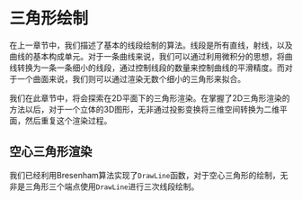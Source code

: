 # 三角形绘制

在上一章节中，我们描述了基本的线段绘制的算法。线段是所有直线，射线，以及曲线的基本构成单元。对于一条曲线来说，我们可以通过利用微积分的思想，将曲线转换为一条一条细小的线段，通过控制线段的数量来控制曲线的平滑精度。而对于一个曲面来说，我们则可以通过渲染无数个细小的三角形来拟合。

我们在此章节中，将会探索在2D平面下的三角形渲染。在掌握了2D三角形渲染的方法以后，对于一个立体的3D图形，无非通过投影变换将三维空间转换为二维平面，然后重复这个渲染过程。

## 空心三角形渲染

我们已经利用Bresenham算法实现了`DrawLine`函数，对于空心三角形的绘制，无非是三角形三个端点使用`DrawLine`进行三次线段绘制。

```cc
```
